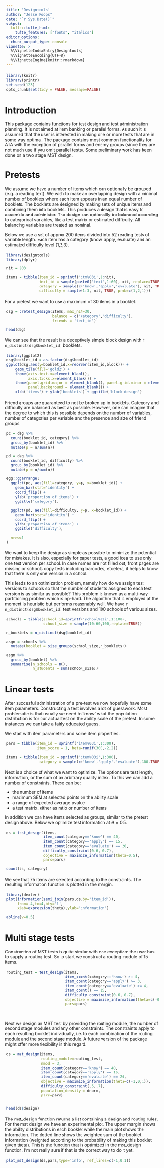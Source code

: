 ```yaml
---
title: 'Designtools'
author: "Jesse Koops"
date: "`r Sys.Date()`"
output: 
  tufte::tufte_html:
    tufte_features: ["fonts", "italics"]
editor_options: 
  chunk_output_type: console
vignette: >
  %\VignetteIndexEntry{Designtools}
  %\VignetteEncoding{UTF-8}
  %\VignetteEngine{knitr::rmarkdown}
---
```


<style>
pre{
width: 54% !important;
background: whitesmoke;
padding:4px;
}
</style>

```r
library(knitr)
library(printr)
set.seed(123)
opts_chunk$set(tidy = FALSE, message=FALSE)

```

# Introduction

This package contains functions for test design and test administration planning. It is not aimed at item banking or parallel forms. As such it is assumed that the user is interested in making one or more tests that are in some way optimal. The package contains most common functionality for ATA with the exception of parallel forms and enemy groups (since they are not much use if you omit parallel tests). Some preliminary work has been done on a two stage MST design. 

# Pretests

We assume we have a number of items which can optionally be grouped (e.g. a reading text). We wish to make an overlapping design with a minimal number of booklets where each item appears in an equal number of booklets. The booklets are designed by making sets of unique items and combining them into booklets. This produces a design that is easy to assemble and administer. The design can optionallly be balanced according to categorical variables, like a test matrix or estimated difficulty. All balancing variables are treated as nominal. 

Below we use a set of approx 200 items divided into 52 reading tests of variable length. Each item has a category (know, apply, evaluate) and an estimated difficulty level (1,2,3).

```r
library(designtools)
library(dplyr)

nit = 203

items = tibble(item_id = sprintf('itm%03i',1:nit), 
               text_id = sample(paste0('text',1:60), nit, replace=TRUE),
               category = sample(c('know','apply','evaluate'), nit, TRUE, prob=c(3,2,1)),
               difficulty = sample(1:3, nit, TRUE, prob=c(1,2,1)))
```

For a pretest we want to use a maximum of 30 items in a booklet.

```r
dsg = pretest_design(items, max_nit=30, 
                     balance = c('category','difficulty'),
                     friends = 'text_id')

head(dsg)
```

We can see that the result is a deceptively simple block design with `r n_distinct(dsg$booklet_id)` booklets.

```r
library(ggplot2)
dsg$booklet_id = as.factor(dsg$booklet_id)
ggplot(dsg,aes(y=booklet_id,x=reorder(item_id,block))) +
    geom_tile(fill='gold2') +
    theme(axis.text.x=element_blank(),
          axis.ticks.x=element_blank()) +
    theme(panel.grid.major = element_blank(), panel.grid.minor = element_blank(),
          panel.background = element_blank()) +
    xlab('items') + ylab('booklets') + ggtitle('block design')
```


Friend groups are guaranteed to not be broken up in booklets. Category and difficulty are balanced as best as possible. However, one can imagine that the degree to which this is possible depends on the number of variables, number of categories per variable and the presence and size of friend groups.



```r
pc = dsg %>%
  count(booklet_id, category) %>%
  group_by(booklet_id) %>%
  mutate(p = n/sum(n))

pd = dsg %>%
  count(booklet_id, difficulty) %>%
  group_by(booklet_id) %>%
  mutate(p = n/sum(n))

egg::ggarrange(
  ggplot(pc, aes(fill=category, y=p, x=booklet_id)) +
    geom_bar(stat='identity') +
    coord_flip() +
    ylab('proportion of items') +
    ggtitle('category'),
  
  ggplot(pd, aes(fill=difficulty, y=p, x=booklet_id)) +
    geom_bar(stat='identity') +
    coord_flip() +
    ylab('proportion of items') +
    ggtitle('difficulty'),
  
  nrow=1
)

```

We want to keep the design as simple as possible to minimize the potential for mistakes. It is also, especially for paper tests, a good idea to use only one test version per school. In case names are not filled out, front pages are missing or schools copy tests including barcodes, etcetera, it helps  to know that there is only one version in a school.

This leads to an optimization problem, namely how do we assign test versions to schools so that the number of students assigned to each test version is as similar as possible? This problem is known as a multi-way partitioning problem which is np-hard. The algorithm that is employed at the moment is heuristic but performs reasonably well. We have `r n_distinct(dsg$booklet_id)` test versions and 100 schools of various sizes. 

```r
schools = tibble(school_id=sprintf('school%03i',1:100),
                 school_size = sample(10:60,100,replace=TRUE))

n_booklets = n_distinct(dsg$booklet_id)

asgn = schools %>%
  mutate(booklet = size_groups(school_size,n_booklets))

asgn %>%
  group_by(booklet) %>%
  summarise(n_schools = n(),
            n_students = sum(school_size))

```


# Linear tests

After succesful administration of a pre-test we now hopefully have some item parameters. Constructing a test involves a lot of guesswork. Most problematic is that usually we need to 'know' what the population distribution is for our actual test on the ability scale of the pretest. In some instances we can take a fairly educated guess.

We start with item parameters and some item properties.

```r
pars = tibble(item_id = sprintf('item%03i',1:300), 
              item_score = 1, beta=runif(300,-2,2))

items = tibble(item_id = sprintf('item%03i',1:300), 
               category = sample(c('know','apply','evaluate'),300,TRUE))

```

Next is a choice of what we want to optimize. The options are test length, information, or the sum of an arbitrary quality index. To this we can add a number of constraints. These can be:

* the number of items
* maximum SEM at selected points on the ability scale
* a range of expected average pvalue
* a test matrix, either as ratio or number of items

In addition we can have items selected as groups, similar to the pretest design above. Below we optimize test information at $\theta = 0.5$.

```r
ds = test_design(items,
                 item_count(category=='know') == 40,
                 item_count(category=='apply') == 15,
                 item_count(category=='evaluate') == 20,
                 difficulty_constraint(0.6, 0.7),
                 objective = maximize_information(theta=0.5),
                 pars=pars)

count(ds, category)
```

We see that 75 items are selected according to the constraints. The resulting information function is plotted in the margin.

```r
library(dexter)
plot(information(semi_join(pars,ds,by='item_id')), 
     from=-4,to=4,bty='l',
     xlab=expression(theta),ylab='information')

abline(v=0.5)
```


# Multi stage tests

Construction of MST tests is quite similar with one exception: the user has to supply a routing test. So to start we construct a routing module of 15 items.

```r
routing_test = test_design(items,
                           item_count(category=='know') >= 5,
                           item_count(category=='apply') >= 3,
                           item_count(category=='evaluate') >= 4,
                           item_count() == 15,
                           difficulty_constraint(0.6, 0.7),
                           objective = maximize_information(theta=c(-0.5,0.5)),
                           pars=pars)




```

Next we design an MST test by providing the routing module, the number of second stage modules and any other constraints. The constraints apply to each resulting booklet individually, i.e. to each combination of the routing module and the second stage module. A future version of the package might offer more flexibility in this regard.

```r
ds = mst_design(items, 
                routing_module=routing_test,
                nmod = 3,
                item_count(category=='know') == 40,
                item_count(category=='apply') == 15,
                item_count(category=='evaluate') == 20,
                objective = maximize_information(theta=c(-1,0,1)),
                difficulty_constraint(.5,.7),
                population_density = dnorm,
                pars=pars)


head(ds$design)
```

The mst_design function returns a list containing a design and routing rules. For the mst design we have an experimental plot. The upper margin shows the ability distributions in each booklet while the main plot shows the information. The dotted line shows the weighted sum of the booklet information (weighted according to the probability of making this booklet given theta). This is the function that is optimized in the mst_design function. I'm not really sure if that is the correct way to do it yet.

```r
plot_mst_design(ds,pars,type='info', ref_lines=c(-1,0,1))
```

